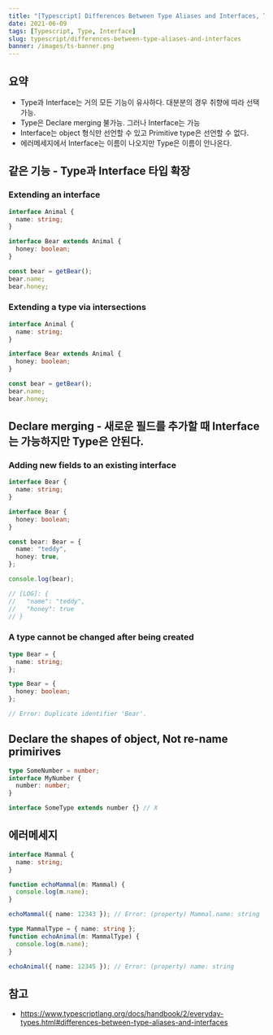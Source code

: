 ```yaml
---
title: "[Typescript] Differences Between Type Aliases and Interfaces, Type과 Interface 차이점"
date: 2021-06-09
tags: [Typescript, Type, Interface]
slug: typescript/differences-between-type-aliases-and-interfaces
banner: /images/ts-banner.png
---
```


## 요약

- Type과 Interface는 거의 모든 기능이 유사하다. 대분분의 경우 취향에 따라 선택 가능.
- Type은 Declare merging 불가능. 그러나 Interface는 가능
- Interface는 object 형식만 선언할 수 있고 Primitive type은 선언할 수 없다.
- 에러메세지에서 Interface는 이름이 나오지만 Type은 이름이 안나온다.

## 같은 기능 - Type과 Interface 타입 확장

### Extending an interface

```ts
interface Animal {
  name: string;
}

interface Bear extends Animal {
  honey: boolean;
}

const bear = getBear();
bear.name;
bear.honey;
```

### Extending a type via intersections

```ts
interface Animal {
  name: string;
}

interface Bear extends Animal {
  honey: boolean;
}

const bear = getBear();
bear.name;
bear.honey;
```

## Declare merging - 새로운 필드를 추가할 때 Interface는 가능하지만 Type은 안된다.

### Adding new fields to an existing interface

```ts
interface Bear {
  name: string;
}

interface Bear {
  honey: boolean;
}

const bear: Bear = {
  name: "teddy",
  honey: true,
};

console.log(bear);

// [LOG]: {
//   "name": "teddy",
//   "honey": true
// }
```

### A type cannot be changed after being created

```ts
type Bear = {
  name: string;
};

type Bear = {
  honey: boolean;
};

// Error: Duplicate identifier 'Bear'.
```

## Declare the shapes of object, Not re-name primirives

```ts
type SomeNumber = number;
interface MyNumber {
  number: number;
}

interface SomeType extends number {} // X
```

## 에러메세지

```ts
interface Mammal {
  name: string;
}

function echoMammal(m: Mammal) {
  console.log(m.name);
}

echoMammal({ name: 12343 }); // Error: (property) Mammal.name: string

type MammalType = { name: string };
function echoAnimal(m: MammalType) {
  console.log(m.name);
}

echoAnimal({ name: 12345 }); // Error: (property) name: string
```

## 참고

- https://www.typescriptlang.org/docs/handbook/2/everyday-types.html#differences-between-type-aliases-and-interfaces
